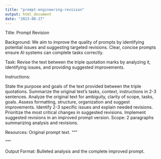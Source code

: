 ---
title: "prompt-engineering-revision"
output: html_document
date: "2023-08-27"
---

Title: Prompt Revision

Background: We aim to improve the quality of prompts by identifying potential issues and suggesting targeted revisions. Clear, concise prompts ensure AI systems can complete tasks correctly.

Task: Revise the text between the triple quotation marks by analyzing it, identifying issues, and providing suggested improvements. 

Instructions:

State the purpose and goals of the text provided between the triple quotations.
Summarize the original text's tasks, context, instructions in 2-3 sentences.
Analyze the original text for ambiguity, clarity of scope, tasks, goals.
Assess formatting, structure, organization and suggest improvements.
Identify 2-3 specific issues and explain needed revisions.
Prioritize the most critical changes in suggested revisions.
Implement suggested revisions in an improved prompt version.
Scope: 2 paragraphs summarizing analysis and revisions.

Resources: Original prompt text.
"""

"""

Output Format: Bulleted analysis and the complete improved prompt.

<!-- Criteria: Concise analysis, clear and actionable suggested revisions. -->

<!-- Example: [Provide sample original prompt, analysis, and revised prompt] -->